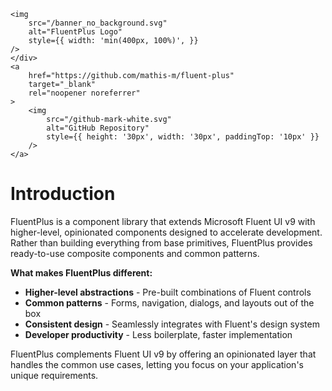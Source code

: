 
<Meta title="Concepts/Introduction" />

<div style={{
    display: 'flex',
    justifyContent: 'center',
    alignItems: 'center',
    backgroundColor: '#252C3F',
    position: "absolute",
    top: 0,
    left: 0,
    right: 0,
    padding: '20px 40px',
    boxShadow: 'rgba(37, 44, 63, 0.3) 0px 10px 20px 0px',
    gap: '10px'
}}>
    <div style={{ flex: 1,  display: 'flex',
    paddingLeft: "30px" ,
    justifyContent: 'center',}}>
    
    <img
        src="/banner_no_background.svg"
        alt="FluentPlus Logo"
        style={{ width: 'min(400px, 100%)', }}
    />
    </div>
    <a 
        href="https://github.com/mathis-m/fluent-plus"
        target="_blank"
        rel="noopener noreferrer"
    >
        <img
            src="/github-mark-white.svg"
            alt="GitHub Repository"
            style={{ height: '30px', width: '30px', paddingTop: '10px' }}
        />
    </a>
</div>

<div style={{ height: '200px' }}></div>

# Introduction

FluentPlus is a component library that extends Microsoft Fluent UI v9 with higher-level, opinionated components designed to accelerate development. Rather than building everything from base primitives, FluentPlus provides ready-to-use composite components and common patterns.

**What makes FluentPlus different:**
- **Higher-level abstractions** - Pre-built combinations of Fluent controls
- **Common patterns** - Forms, navigation, dialogs, and layouts out of the box
- **Consistent design** - Seamlessly integrates with Fluent's design system
- **Developer productivity** - Less boilerplate, faster implementation

FluentPlus complements Fluent UI v9 by offering an opinionated layer that handles the common use cases, letting you focus on your application's unique requirements.